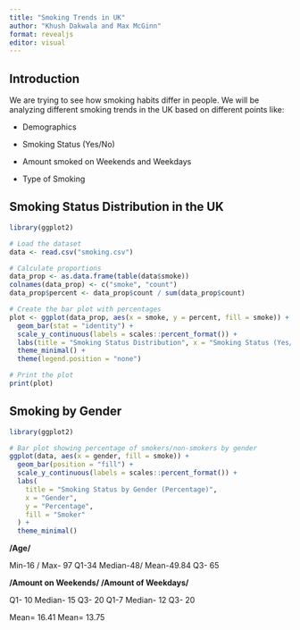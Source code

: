 ```yaml
---
title: "Smoking Trends in UK"
author: "Khush Dakwala and Max McGinn"
format: revealjs
editor: visual
---
```


## Introduction

We are trying to see how smoking habits differ in people. We will be analyzing different smoking trends in the UK based on different points like:

-   Demographics

-   Smoking Status (Yes/No)

-   Amount smoked on Weekends and Weekdays

-   Type of Smoking

## Smoking Status Distribution in the UK

```r
library(ggplot2)

# Load the dataset
data <- read.csv("smoking.csv")

# Calculate proportions
data_prop <- as.data.frame(table(data$smoke))
colnames(data_prop) <- c("smoke", "count")
data_prop$percent <- data_prop$count / sum(data_prop$count)

# Create the bar plot with percentages
plot <- ggplot(data_prop, aes(x = smoke, y = percent, fill = smoke)) +
  geom_bar(stat = "identity") +
  scale_y_continuous(labels = scales::percent_format()) +
  labs(title = "Smoking Status Distribution", x = "Smoking Status (Yes/No)", y = "Percentage") +
  theme_minimal() +
  theme(legend.position = "none")

# Print the plot
print(plot)

```

## Smoking by Gender

```r
library(ggplot2)

# Bar plot showing percentage of smokers/non-smokers by gender
ggplot(data, aes(x = gender, fill = smoke)) +
  geom_bar(position = "fill") +
  scale_y_continuous(labels = scales::percent_format()) +
  labs(
    title = "Smoking Status by Gender (Percentage)",
    x = "Gender",
    y = "Percentage",
    fill = "Smoker"
  ) +
  theme_minimal()
```

**/Age/**

Min-16 / Max- 97 Q1-34 Median-48/ Mean-49.84 Q3- 65

**/Amount on Weekends/ /Amount of Weekdays/**

Q1- 10 Median- 15 Q3- 20 Q1-7 Median- 12 Q3- 20

Mean= 16.41 Mean= 13.75
